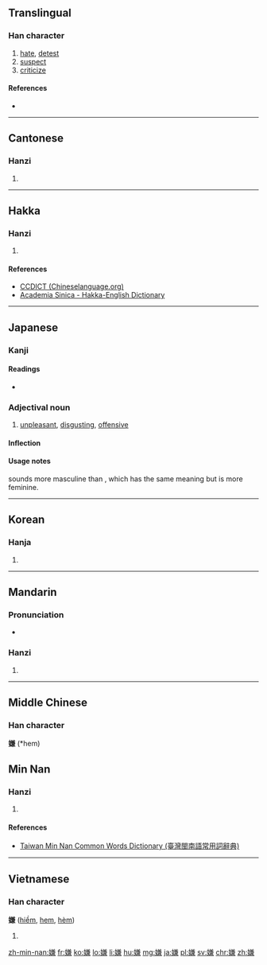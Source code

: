 ==Translingual==

===Han character===
{{Han char|rn=38|rad=女|as=10|sn=13|four=4843<sub>7</sub>|canj=女廿X金 (VTXC)|ids=⿰[[女]][[兼]]}}

# [[hate]], [[detest]]
# [[suspect]]
# [[criticize]]

====References====
* {{Han ref|kx=0269.090|dkj=06618|dj=0536.200|hdz=21073.080|uh=5ACC|ud=23244|bh=B6FB|bd=46843}}

----

==Cantonese==

===Hanzi===
{{yue-hanzi|jyut=[[jim4]]|y=yim4}}

# {{defn|lang=yue|sort=女10}}

----

==Hakka==

===Hanzi===
{{hak-hanzi|poj=hîam|gd=hiam<sup>2</sup>; hiam<sup>2</sup>, hio<sup>2</sup> [Meixian]|hpy=hiam2}}

# {{defn|lang=hak|sort=女10}}

====References====
*[http://www.chinalanguage.com/dictionaries/?mode=view&view=chardict&query=%E5%AB%8C CCDICT (Chineselanguage.org)]
*[http://minhakka.ling.sinica.edu.tw/bkg/hakyin/search.php?DETAIL=1&LIMIT=id=8823&dbname=su_tian_1&graph=2 Academia Sinica - Hakka-English Dictionary]

----

==Japanese==

===Kanji===
{{ja-kanji|grade=c|rs=女10}}

====Readings====
* {{ja-readings|goon=[[げん]] (gen)|kanon=[[けん]] (ken)|kun=[[きらう]] (kirau), [[うたがう]] (utagau)}}

===Adjectival noun===
{{ja-adj|infl=な|いや}}

# [[unpleasant]], [[disgusting]], [[offensive]]
#: {{ja-usex|ぞっとするほど'''嫌'''な目に合った。|ぞっと する ほど '''いや''' な め に あった。|It was shockingly abhorrent.}}

====Inflection====
{{ja-na|いや}}

====Usage notes====
{{ja-r|いや}} sounds more masculine than {{ja-r|やだ}}, which has the same meaning but is more feminine.

----

==Korean==

===Hanja===
{{ko-hanja|hangeul=혐|rv=hyeom|mr=hyŏm}}

# {{defn|lang=ko|sort=女10}}

----

==Mandarin==

===Pronunciation===
* {{audio|Zh-xián.ogg|Audio|lang=cmn}}

===Hanzi===
{{cmn-hanzi|pin=[[xián]] ([[xian2]])|wg=hsien<sup>2</sup>}}

# {{defn|lang=cmn|sort=女10}}

----

==Middle Chinese==
===Han character===
'''嫌''' (*hem)<!--note: asterisk indicates that this character appears more than four times in the Tang Dynasty corpus of literature-->

==Min Nan==

===Hanzi===
{{nan-hanzi|tlpa=[[hiâm]] (hiam<sup>5</sup>)}}

# {{defn|lang=nan|sort=女10}}

====References====
*[http://twblg.dict.edu.tw/holodict_new/result_detail.jsp?n_no=9438&curpage=1&sample=%E5%AB%8C&radiobutton=1&querytarget=1&limit=20&pagenum=1&rowcount=10 Taiwan Min Nan Common Words Dictionary (臺灣閩南語常用詞辭典)]

----

==Vietnamese==

===Han character===
'''嫌''' ([[hiềm]], [[hem]], [[hèm]])

# {{defn|lang=vi}}

[[zh-min-nan:嫌]]
[[fr:嫌]]
[[ko:嫌]]
[[lo:嫌]]
[[li:嫌]]
[[hu:嫌]]
[[mg:嫌]]
[[ja:嫌]]
[[pl:嫌]]
[[sv:嫌]]
[[chr:嫌]]
[[zh:嫌]]